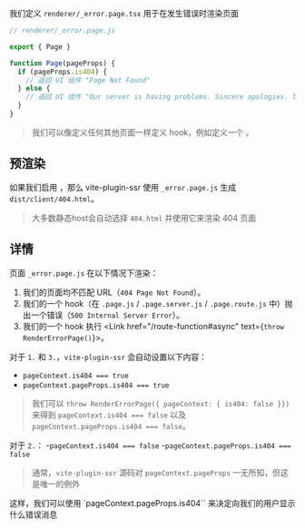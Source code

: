 
我们定义 `renderer/_error.page.tsx` 用于在发生错误时渲染页面

```js
// renderer/_error.page.js

export { Page }

function Page(pageProps) {
  if (pageProps.is404) {
    // 返回 UI 组件 "Page Not Found"
  } else {
    // 返回 UI 组件 "Our server is having problems. Sincere apologies. Try again later."
  }
}
```

> 我们可以像定义任何其他页面一样定义 hook，例如定义一个 <Link text="自定义 layout" href="/layouts#custom-export" />。


## 预渲染


如果我们启用 <Link text="预渲染" href="/pre-rendering" />，那么 vite-plugin-ssr 使用 `_error.page.js` 生成 `dist/client/404.html`。

> 大多数静态host会自动选择 `404.html` 并使用它来渲染 404 页面


## 详情

页面 `_error.page.js` 在以下情况下渲染：
  1. 我们的页面均不匹配 URL（`404 Page Not Found`）。
  2. 我们的一个 hook（在 `.page.js` / `.page.server.js` / `.page.route.js` 中）抛出一个错误（`500 Internal Server Error`）。
  3. 我们的一个 hook 执行 <Link href="/route-function#async" text={<code>throw RenderErrorPage()</code>}></Link>。

对于 `1.` 和 `3.`，`vite-plugin-ssr` 会自动设置以下内容：
  - `pageContext.is404 === true`
  - `pageContext.pageProps.is404 === true`

> 我们可以 `throw RenderErrorPage({ pageContext: { is404: false }})` 来得到 `pageContext.is404 === false` 以及 `pageContext.pageProps.is404 === false`。

对于 `2.`：
  -`pageContext.is404 === false`
  -`pageContext.pageProps.is404 === false`

> 通常，`vite-plugin-ssr` 源码对 `pageContext.pageProps` 一无所知，但这是唯一的例外

这样，我们可以使用 `pageContext.pageProps.is404`` 来决定向我们的用户显示什么错误消息
